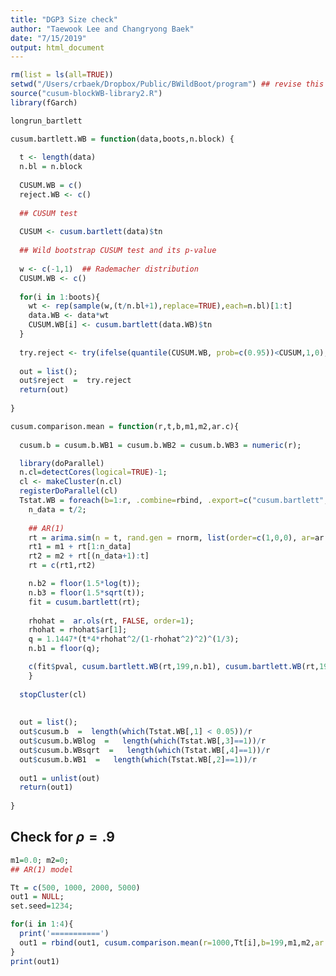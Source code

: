 ---
title: "DGP3 Size check"
author: "Taewook Lee and Changryong Baek"
date: "7/15/2019"
output: html_document
---

```{r, message=FALSE}  
rm(list = ls(all=TRUE))
setwd("/Users/crbaek/Dropbox/Public/BWildBoot/program") ## revise this when run
source("cusum-blockWB-library2.R")
library(fGarch)

longrun_bartlett

cusum.bartlett.WB = function(data,boots,n.block) {
  
  t <- length(data)
  n.bl = n.block
  
  CUSUM.WB = c()
  reject.WB <- c()
  
  ## CUSUM test 
  
  CUSUM <- cusum.bartlett(data)$tn
  
  ## Wild bootstrap CUSUM test and its p-value
  
  w <- c(-1,1)  ## Rademacher distribution
  CUSUM.WB <- c()
  
  for(i in 1:boots){
    wt <- rep(sample(w,(t/n.bl+1),replace=TRUE),each=n.bl)[1:t]
    data.WB <- data*wt
    CUSUM.WB[i] <- cusum.bartlett(data.WB)$tn
  }
  
  try.reject <- try(ifelse(quantile(CUSUM.WB, prob=c(0.95))<CUSUM,1,0),TRUE)
  
  out = list();
  out$reject  =  try.reject
  return(out)
  
}

cusum.comparison.mean = function(r,t,b,m1,m2,ar.c){
  
  cusum.b = cusum.b.WB1 = cusum.b.WB2 = cusum.b.WB3 = numeric(r);

  library(doParallel)
  n.cl=detectCores(logical=TRUE)-1;
  cl <- makeCluster(n.cl)  
  registerDoParallel(cl) 
  Tstat.WB = foreach(b=1:r, .combine=rbind, .export=c("cusum.bartlett", "cusum.bartlett.WB", "sup_abs_bbridge", "longrun_bartlett") ) %dopar% {
    n_data = t/2;
    
    ## AR(1)
    rt = arima.sim(n = t, rand.gen = rnorm, list(order=c(1,0,0), ar=ar.c), sd=sqrt(1-ar.c^2))  
    rt1 = m1 + rt[1:n_data]
    rt2 = m2 + rt[(n_data+1):t]      
    rt = c(rt1,rt2)  

    n.b2 = floor(1.5*log(t));
    n.b3 = floor(1.5*sqrt(t));
    fit = cusum.bartlett(rt);
    
    rhohat =  ar.ols(rt, FALSE, order=1);
    rhohat = rhohat$ar[1];
    q = 1.1447*(t*4*rhohat^2/(1-rhohat^2)^2)^(1/3);
    n.b1 = floor(q);

    c(fit$pval, cusum.bartlett.WB(rt,199,n.b1), cusum.bartlett.WB(rt,199,n.b2), cusum.bartlett.WB(rt,199,n.b3))
    }
  
  stopCluster(cl)
    
    
  out = list();
  out$cusum.b  =  length(which(Tstat.WB[,1] < 0.05))/r
  out$cusum.b.WBlog  =   length(which(Tstat.WB[,3]==1))/r
  out$cusum.b.WBsqrt  =   length(which(Tstat.WB[,4]==1))/r
  out$cusum.b.WB1  =   length(which(Tstat.WB[,2]==1))/r
  
  out1 = unlist(out)
  return(out1)  
  
}
```

## Check for $\rho = .9$

```{r}
m1=0.0; m2=0; 
## AR(1) model

Tt = c(500, 1000, 2000, 5000)
out1 = NULL;
set.seed=1234;

for(i in 1:4){
  print('===========')
  out1 = rbind(out1, cusum.comparison.mean(r=1000,Tt[i],b=199,m1,m2,ar.c=.90));
}
print(out1)
```



